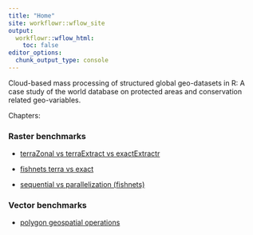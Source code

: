 ```yaml
---
title: "Home"
site: workflowr::wflow_site
output:
  workflowr::wflow_html:
    toc: false
editor_options:
  chunk_output_type: console
---
```


Cloud-based mass processing of structured global geo-datasets in R: A case
study of the world database on protected areas and conservation related
geo-variables.

Chapters:

### Raster benchmarks

- [terraZonal vs terraExtract vs exactExtractr](terra_exact_benchmarks.html)

- [fishnets terra vs exact](fishnets_benchmarks.html)

- [sequential vs parallelization (fishnets)](raster_parallel.html)

### Vector benchmarks

- [polygon geospatial operations](vector_benchmarks.html)
